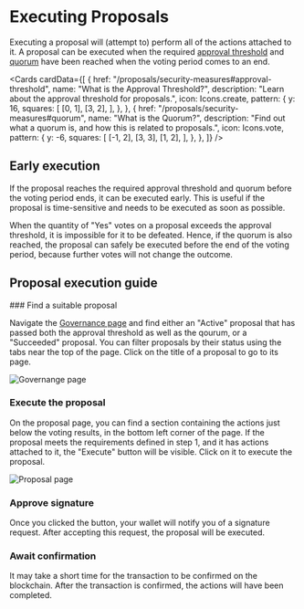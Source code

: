 
# Executing Proposals

Executing a proposal will (attempt to) perform all of the actions attached to it. A proposal can be executed when the required [approval threshold](/proposals/security-measures#approval-threshold) and [quorum](/proposals/security-measures#quorum) have been reached when the voting period comes to an end.

<Cards
  cardData={[
    {
      href: "/proposals/security-measures#approval-threshold",
      name: "What is the Approval Threshold?",
      description: "Learn about the approval threshold for proposals.",
      icon: Icons.create,
      pattern: {
        y: 16,
        squares: [
          [0, 1],
          [3, 2],
        ],
      },
    },
    {
      href: "/proposals/security-measures#quorum",
      name: "What is the Quorum?",
      description:
        "Find out what a quorum is, and how this is related to proposals.",
      icon: Icons.vote,
      pattern: {
        y: -6,
        squares: [
          [-1, 2],
          [3, 3],
          [1, 2],
        ],
      },
    },
  ]}
/>

## Early execution

If the proposal reaches the required approval threshold and quorum before the voting period ends, it can be executed early. This is useful if the proposal is time-sensitive and needs to be executed as soon as possible.

<Callout type="info" emoji="ⓘ">
  When the quantity of "Yes" votes on a proposal exceeds the approval threshold,
  it is impossible for it to be defeated. Hence, if the quorum is also reached,
  the proposal can safely be executed before the end of the voting period,
  because further votes will not change the outcome.
</Callout>

## Proposal execution guide

<Steps>
### Find a suitable proposal

Navigate the [Governance page](https://dao.secureseco.org/governance) and find either an "Active" proposal that has passed both the approval threshold as well as the qourum, or a "Succeeded" proposal. You can filter proposals by their status using the tabs near the top of the page. Click on the title of a proposal to go to its page.

![Governange page](/img/governance-page.png)

### Execute the proposal

On the proposal page, you can find a section containing the actions just below the voting results, in the bottom left corner of the page. If the proposal meets the requirements defined in step 1, and it has actions attached to it, the "Execute" button will be visible. Click on it to execute the proposal.

![Proposal page](/img/proposal-page-executable.png)

### Approve signature

Once you clicked the button, your wallet will notify you of a signature request. After accepting this request, the proposal will be executed.

### Await confirmation

It may take a short time for the transaction to be confirmed on the blockchain. After the transaction is confirmed, the actions will have been completed.

</Steps>
